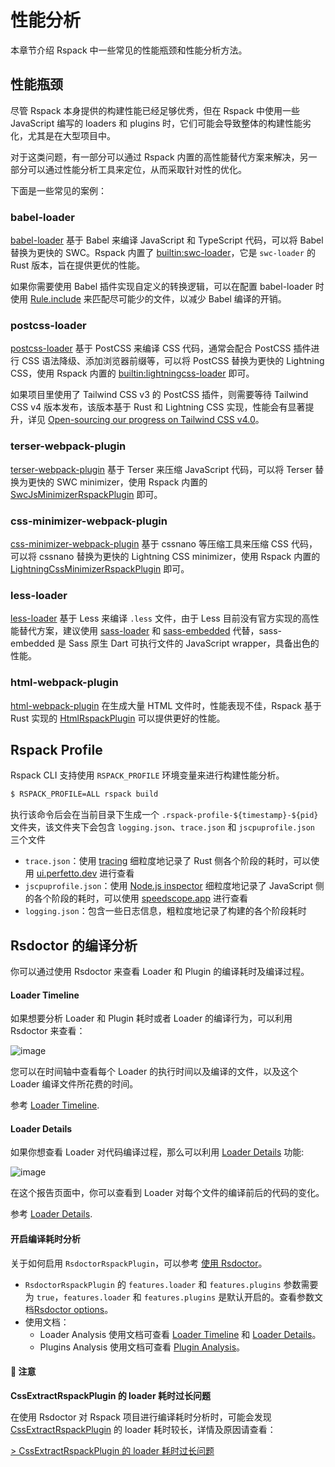 
# 性能分析

本章节介绍 Rspack 中一些常见的性能瓶颈和性能分析方法。

## 性能瓶颈

尽管 Rspack 本身提供的构建性能已经足够优秀，但在 Rspack 中使用一些 JavaScript 编写的 loaders 和 plugins 时，它们可能会导致整体的构建性能劣化，尤其是在大型项目中。

对于这类问题，有一部分可以通过 Rspack 内置的高性能替代方案来解决，另一部分可以通过性能分析工具来定位，从而采取针对性的优化。

下面是一些常见的案例：

### babel-loader

[babel-loader](https://github.com/babel/babel-loader) 基于 Babel 来编译 JavaScript 和 TypeScript 代码，可以将 Babel 替换为更快的 SWC。Rspack 内置了 [builtin:swc-loader](/guide/features/builtin-swc-loader)，它是 `swc-loader` 的 Rust 版本，旨在提供更优的性能。

如果你需要使用 Babel 插件实现自定义的转换逻辑，可以在配置 babel-loader 时使用 [Rule.include](/config/module#ruleinclude) 来匹配尽可能少的文件，以减少 Babel 编译的开销。

### postcss-loader

[postcss-loader](https://github.com/postcss/postcss-loader) 基于 PostCSS 来编译 CSS 代码，通常会配合 PostCSS 插件进行 CSS 语法降级、添加浏览器前缀等，可以将 PostCSS 替换为更快的 Lightning CSS，使用 Rspack 内置的 [builtin:lightningcss-loader](/guide/features/builtin-lightningcss-loader) 即可。

如果项目里使用了 Tailwind CSS v3 的 PostCSS 插件，则需要等待 Tailwind CSS v4 版本发布，该版本基于 Rust 和 Lightning CSS 实现，性能会有显著提升，详见 [Open-sourcing our progress on Tailwind CSS v4.0](https://tailwindcss.com/blog/tailwindcss-v4-alpha)。

### terser-webpack-plugin

[terser-webpack-plugin](https://github.com/webpack-contrib/terser-webpack-plugin) 基于 Terser 来压缩 JavaScript 代码，可以将 Terser 替换为更快的 SWC minimizer，使用 Rspack 内置的 [SwcJsMinimizerRspackPlugin](/plugins/rspack/swc-js-minimizer-rspack-plugin) 即可。

### css-minimizer-webpack-plugin

[css-minimizer-webpack-plugin](https://github.com/webpack-contrib/css-minimizer-webpack-plugin) 基于 cssnano 等压缩工具来压缩 CSS 代码，可以将 cssnano 替换为更快的 Lightning CSS minimizer，使用 Rspack 内置的 [LightningCssMinimizerRspackPlugin](/plugins/rspack/lightning-css-minimizer-rspack-plugin) 即可。

### less-loader

[less-loader](https://github.com/webpack-contrib/less-loader) 基于 Less 来编译 `.less` 文件，由于 Less 目前没有官方实现的高性能替代方案，建议使用 [sass-loader](https://github.com/webpack-contrib/sass-loader) 和 [sass-embedded](https://www.npmjs.com/package/sass-embedded) 代替，sass-embedded 是 Sass 原生 Dart 可执行文件的 JavaScript wrapper，具备出色的性能。

### html-webpack-plugin

[html-webpack-plugin](https://github.com/jantimon/html-webpack-plugin) 在生成大量 HTML 文件时，性能表现不佳，Rspack 基于 Rust 实现的 [HtmlRspackPlugin](/plugins/rspack/html-rspack-plugin) 可以提供更好的性能。

## Rspack Profile

Rspack CLI 支持使用 `RSPACK_PROFILE` 环境变量来进行构建性能分析。

```sh
$ RSPACK_PROFILE=ALL rspack build
```

执行该命令后会在当前目录下生成一个 `.rspack-profile-${timestamp}-${pid}` 文件夹，该文件夹下会包含 `logging.json`、`trace.json` 和 `jscpuprofile.json` 三个文件

- `trace.json`：使用 [tracing](https://github.com/tokio-rs/tracing) 细粒度地记录了 Rust 侧各个阶段的耗时，可以使用 [ui.perfetto.dev](https://ui.perfetto.dev/) 进行查看
- `jscpuprofile.json`：使用 [Node.js inspector](https://nodejs.org/dist/latest-v18.x/docs/api/inspector.html) 细粒度地记录了 JavaScript 侧的各个阶段的耗时，可以使用 [speedscope.app](https://www.speedscope.app/) 进行查看
- `logging.json`：包含一些日志信息，粗粒度地记录了构建的各个阶段耗时

## Rsdoctor 的编译分析

你可以通过使用 Rsdoctor 来查看 Loader 和 Plugin 的编译耗时及编译过程。

#### Loader Timeline

如果想要分析 Loader 和 Plugin 耗时或者 Loader 的编译行为，可以利用 Rsdoctor 来查看：

![image](https://assets.rspack.dev/others/assets/rsdoctor/rsdoctor-loader-timeline.png)

您可以在时间轴中查看每个 Loader 的执行时间以及编译的文件，以及这个 Loader 编译文件所花费的时间。

参考 [Loader Timeline](https://rsdoctor.dev/guide/usage/loaders-timeline).

#### Loader Details

如果你想查看 Loader 对代码编译过程，那么可以利用 [Loader Details](https://rsdoctor.dev/guide/usage/loaders-analysis) 功能:

![image](https://assets.rspack.dev/others/assets/rsdoctor/rsdoctor-analyze-code.png)

在这个报告页面中，你可以查看到 Loader 对每个文件的编译前后的代码的变化。

参考 [Loader Details](https://rsdoctor.dev/guide/usage/loaders-analysis).

#### 开启编译耗时分析

关于如何启用 `RsdoctorRspackPlugin`，可以参考 [使用 Rsdoctor](/guide/optimization/use-rsdoctor)。

- `RsdoctorRspackPlugin` 的 `features.loader` 和 `features.plugins` 参数需要为 `true`，`features.loader` 和 `features.plugins` 是默认开启的。查看参数文档[Rsdoctor options](https://rsdoctor.dev/zh/config/options/options#features)。
- 使用文档：
  - Loader Analysis 使用文档可查看 [Loader Timeline](https://rsdoctor.dev/zh/guide/usage/loaders-timeline) 和 [Loader Details](https://rsdoctor.dev/zh/guide/usage/loaders-analysis)。
  - Plugins Analysis 使用文档可查看 [Plugin Analysis](https://rsdoctor.dev/zh/guide/usage/plugins-analysis)。

#### 📢 注意

**CssExtractRspackPlugin 的 loader 耗时过长问题**

在使用 Rsdoctor 对 Rspack 项目进行编译耗时分析时，可能会发现 [CssExtractRspackPlugin](/plugins/rspack/css-extract-rspack-plugin) 的 loader 耗时较长，详情及原因请查看：

[> CssExtractRspackPlugin 的 loader 耗时过长问题](https://rsdoctor.dev/zh/guide/more/faq#cssextractrspackplugin-%E7%9A%84-loader-%E8%80%97%E6%97%B6%E8%BF%87%E9%95%BF%E9%97%AE%E9%A2%98)
